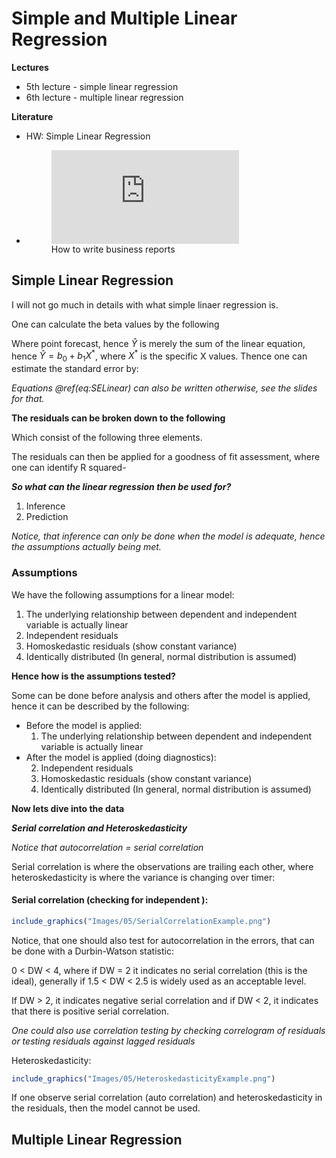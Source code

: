 
# Simple and Multiple Linear Regression

**Lectures**

+ 5th lecture - simple linear regression
+ 6th lecture - multiple linear regression


**Literature**

+ HW: Simple Linear Regression
+ ![How to write business reports](https://www.victoria.ac.nz/vbs/teaching/resources/VBS-Report-Writing-Guide-2017.pdf)

## Simple Linear Regression

I will not go much in details with what simple linaer regression is.

One can calculate the beta values by the following

\begin{equation}
b_0=\ \overline{Y}-\ b_1\overline{X}
(\#eq:b0)
\end{equation}

\begin{equation}
b_1=\frac{\sum_{ }^{ }\left(X-\overline{X}\right)\left(Y-\overline{Y}\right)}{\sum_{ }^{ }\left(X-\overline{X}\right)^{^2}}
(\#eq:b1)
\end{equation}

Where point forecast, hence $\hat{Y}$ is merely the sum of the linear equation, hence $\hat{Y}=b_0+b_1X^*$, where $X^*$ is the specific X values. Thence one can estimate the standard error by:

\begin{equation}
s_{yx}=\sqrt{\frac{\sum_{ }^{ }\left(Y-\overline{Y}\right)^{^2}}{n-2}}
(\#eq:SELinear)
\end{equation}

*Equations \@ref(eq:SELinear) can also be written otherwise, see the slides for that.*

**The residuals can be broken down to the following**


\begin{equation}
\sum_{ }^{ }\left(Y-\overline{Y}\right)^{^2}=\sum_{ }^{ }\left(\hat{Y}-\ \overline{Y}\right)^{^2}+\sum_{ }^{ }\left(Y-\ \hat{Y}\right)^{^2}
(\#eq:error)
\end{equation}

Which consist of the following three elements.

\begin{equation}
SST = SSR + SSE
(\#eq:error2)
\end{equation}

The residuals can then be applied for a goodness of fit assessment, where one can identify R squared- 

\begin{equation}
R^2=\frac{SSR}{SST}
(\#eq:error2)
\end{equation}

***So what can the linear regression then be used for?***

1. Inference
2. Prediction

*Notice, that inference can only be done when the model is adequate, hence the assumptions actually being met.*

### Assumptions

We have the following assumptions for a linear model:

1. The underlying relationship between dependent and independent variable is actually linear
2. Independent residuals
3. Homoskedastic residuals (show constant variance)
4. Identically distributed (In general, normal distribution is assumed)

**Hence how is the assumptions tested?**

Some can be done before analysis and others after the model is applied, hence it can be described by the following:

+ Before the model is applied:
  1. The underlying relationship between dependent and independent variable is actually linear
  
+ After the model is applied (doing diagnostics):
  2. Independent residuals
  3. Homoskedastic residuals (show constant variance)
  4. Identically distributed (In general, normal distribution is assumed)
  
**Now lets dive into the data**

***Serial correlation and Heteroskedasticity***

*Notice that autocorrelation = serial correlation*

Serial correlation is where the observations are trailing each other, where heteroskedasticity is where the variance is changing over timer:

#### Serial correlation (checking for independent ):



```r
include_graphics("Images/05/SerialCorrelationExample.png")
```

Notice, that one should also test for autocorrelation in the errors, that can be done with a Durbin-Watson statistic:

\begin{equation}
DW\ =\frac{\sum_{ }^{ }\left(e_t-e_{t-1}\right)^{^2}}{\sum_{ }^{ }e_t^{^2}}
(\#eq:DurbinWatsonTest)
\end{equation}

0 < DW < 4, where if DW = 2 it indicates no serial correlation (this is the ideal), generally if 1.5 < DW < 2.5 is widely used as an acceptable level.

If DW > 2, it indicates negative serial correlation and if DW < 2, it indicates that there is positive serial correlation.

*One could also use correlation testing by checking correlogram of residuals or testing residuals against lagged residuals*

Heteroskedasticity:

```r
include_graphics("Images/05/HeteroskedasticityExample.png")
```

If one observe serial correlation (auto correlation) and heteroskedasticity in the residuals, then the model cannot be used.





## Multiple Linear Regression









